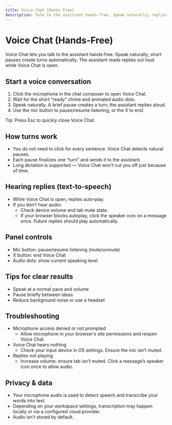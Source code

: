 ```yaml
---
title: Voice Chat (Hands‑Free)
description: Talk to the assistant hands‑free. Speak naturally; replies are read aloud.
---
```


# Voice Chat (Hands‑Free)

Voice Chat lets you talk to the assistant hands‑free. Speak naturally; short pauses create turns automatically. The assistant reads replies out loud while Voice Chat is open.

## Start a voice conversation

1. Click the microphone in the chat composer to open Voice Chat.
2. Wait for the short “ready” chime and animated audio dots.
3. Speak naturally. A brief pause creates a turn; the assistant replies aloud.
4. Use the mic button to pause/resume listening, or the X to end.

Tip: Press Esc to quickly close Voice Chat.

## How turns work

- You do not need to click for every sentence. Voice Chat detects natural pauses.
- Each pause finalizes one “turn” and sends it to the assistant.
- Long dictation is supported — Voice Chat won’t cut you off just because of time.

## Hearing replies (text‑to‑speech)

- While Voice Chat is open, replies auto‑play.
- If you don’t hear audio:
  - Check device volume and tab mute state.
  - If your browser blocks autoplay, click the speaker icon on a message once. Future replies should play automatically.

## Panel controls

- Mic button: pause/resume listening (mute/unmute)
- X button: end Voice Chat
- Audio dots: show current speaking level

## Tips for clear results

- Speak at a normal pace and volume
- Pause briefly between ideas
- Reduce background noise or use a headset

## Troubleshooting

- Microphone access denied or not prompted
  - Allow microphone in your browser’s site permissions and reopen Voice Chat.
- Voice Chat hears nothing
  - Check your input device in OS settings. Ensure the mic isn’t muted.
- Replies not playing
  - Increase volume; ensure tab isn’t muted. Click a message’s speaker icon once to allow audio.

## Privacy & data

- Your microphone audio is used to detect speech and transcribe your words into text.
- Depending on your workspace settings, transcription may happen locally or via a configured cloud provider.
- Audio isn’t stored by default.

